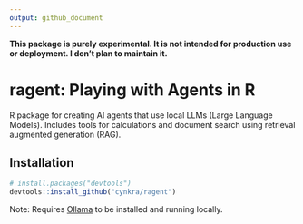 ```yaml
---
output: github_document
---
```


**This package is purely experimental. It is not intended for production use or deployment. I don't plan to maintain it.**

# ragent: Playing with Agents in R

R package for creating AI agents that use local LLMs (Large Language Models). Includes tools for calculations and document search using retrieval augmented generation (RAG).

## Installation

```r
# install.packages("devtools")
devtools::install_github("cynkra/ragent")
```

Note: Requires [Ollama](https://ollama.ai/) to be installed and running locally.
